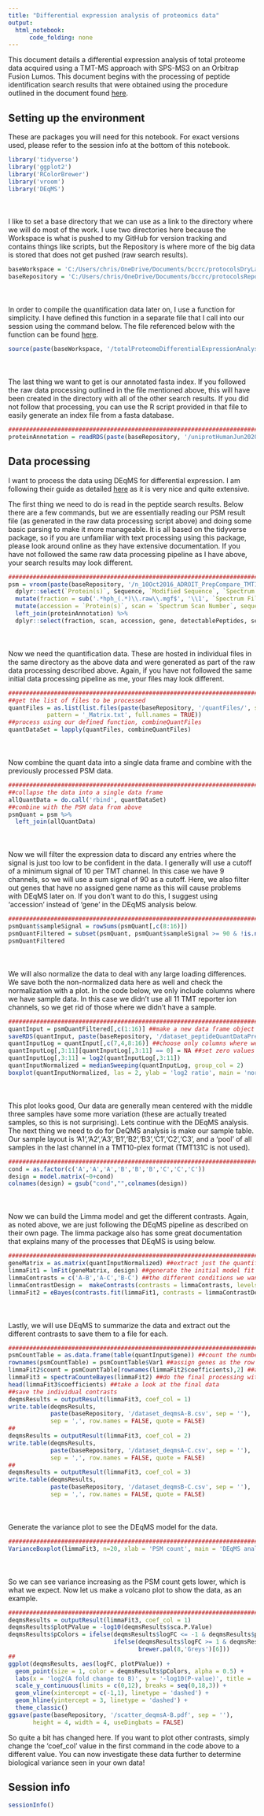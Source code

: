 ```yaml
---
title: "Differential expression analysis of proteomics data"
output:
  html_notebook:
      code_folding: none
---
```


This document details a differential expression analysis of total proteome data acquired using a TMT-MS approach with SPS-MS3 on an Orbitrap Fusion Lumos. This document begins with the processing of peptide identification search results that were obtained using the procedure outlined in the document found [here](https://github.com/chrishuges/protocolsDryLab/blob/master/relatedToProteomics/totalProteomeDifferentialExpressionAnalysisRawMsDataProcessing.md).

## Setting up the environment

These are packages you will need for this notebook. For exact versions used, please refer to the session info at the bottom of this notebook.

```r
library('tidyverse')
library('ggplot2')
library('RColorBrewer')
library('vroom')
library('DEqMS')
```

<div style="margin-bottom:50px;"></div>

I like to set a base directory that we can use as a link to the directory where we will do most of the work. I use two directories here because the Workspace is what is pushed to my GitHub for version tracking and contains things like scripts, but the Repository is where more of the big data is stored that does not get pushed (raw search results).

```r
baseWorkspace = 'C:/Users/chris/OneDrive/Documents/bccrc/protocolsDryLab/relatedToProteomics/'
baseRepository = 'C:/Users/chris/OneDrive/Documents/bccrc/protocolsRepository/totalProteomeDifferentialExpressionAnalysis'
```

<div style="margin-bottom:50px;"></div>

In order to compile the quantification data later on, I use a function for simplicity. I have defined this function in a separate file that I call into our session using the command below. The file referenced below with the function can be found [here](https://github.com/chrishuges/protocolsDryLab/blob/master/relatedToProteomics/totalProteomeDifferentialExpressionAnalysisUserDefinedFunctions.R).

```r
source(paste(baseWorkspace, '/totalProteomeDifferentialExpressionAnalysisUserDefinedFunctions.R', sep = ''))
```

<div style="margin-bottom:50px;"></div>

The last thing we want to get is our annotated fasta index. If you followed the raw data processing outlined in the file mentioned above, this will have been created in the directory with all of the other search results. If you did not follow that processing, you can use the R script provided in that file to easily generate an index file from a fasta database.

```r
##########################################################################################
proteinAnnotation = readRDS(paste(baseRepository, '/uniprotHumanJun2020.fasta.annotated.rds', sep = ''))
```

## Data processing

I want to process the data using DEqMS for differential expression. I am following their guide as detailed [here](https://www.bioconductor.org/packages/release/bioc/vignettes/DEqMS/inst/doc/DEqMS-package-vignette.html#quick-start) as it is very nice and quite extensive. 

The first thing we need to do is read in the peptide search results. Below there are a few commands, but we are essentially reading our PSM result file (as generated in the raw data processing script above) and doing some basic parsing to make it more manageable. It is all based on the tidyverse package, so if you are unfamiliar with text processing using this package, please look around online as they have extensive documentation. If you have not followed the same raw data processing pipeline as I have above, your search results may look different.

```r
##########################################################################################
psm = vroom(paste(baseRepository, '/n_10Oct2016_ADROIT_PrepCompare_TMT10_hph_1_Default_PSM_Report.txt', sep = '')) %>%
  dplyr::select(`Protein(s)`, Sequence, `Modified Sequence`, `Spectrum File`, `Spectrum Scan Number`) %>%
  mutate(fraction = sub('.*hph_(.*)\\.raw\\.mgf$', '\\1', `Spectrum File`)) %>%
  mutate(accession = `Protein(s)`, scan = `Spectrum Scan Number`, sequence = Sequence, modSequence = `Modified Sequence`) %>%
  left_join(proteinAnnotation) %>%
  dplyr::select(fraction, scan, accession, gene, detectablePeptides, sequence, modSequence)
```

<div style="margin-bottom:50px;"></div>

Now we need the quantification data. These are hosted in individual files in the same directory as the above data and were generated as part of the raw data processing described above. Again, if you have not followed the same initial data processing pipeline as me, your files may look different.

```r
##########################################################################################
##get the list of files to be processed
quantFiles = as.list(list.files(paste(baseRepository, '/quantFiles/', sep = ''),
           pattern = '_Matrix.txt', full.names = TRUE))
##process using our defined function, combineQuantFiles
quantDataSet = lapply(quantFiles, combineQuantFiles)
```

<div style="margin-bottom:50px;"></div>

Now combine the quant data into a single data frame and combine with the previously processed PSM data.

```r
##########################################################################################
##collapse the data into a single data frame
allQuantData = do.call('rbind', quantDataSet)
##combine with the PSM data from above
psmQuant = psm %>%
  left_join(allQuantData)
```

<div style="margin-bottom:50px;"></div>

Now we will filter the expression data to discard any entries where the signal is just too low to be confident in the data. I generally will use a cutoff of a minimum signal of 10 per TMT channel. In this case we have 9 channels, so we will use a sum signal of 90 as a cutoff. Here, we also filter out genes that have no assigned gene name as this will cause problems with DEqMS later on. If you don't want to do this, I suggest using 'accession' instead of 'gene' in the DEqMS analysis below.

```r
##########################################################################################
psmQuant$sampleSignal = rowSums(psmQuant[,c(8:16)])
psmQuantFiltered = subset(psmQuant, psmQuant$sampleSignal >= 90 & !is.na(psmQuant$gene) & !grepl('-', psmQuant$gene))
psmQuantFiltered
```

<div style="margin-bottom:50px;"></div>

We will also normalize the data to deal with any large loading differences. We save both the non-normalized data here as well and check the normalization with a plot. In the code below, we only include columns where we have sample data. In this case we didn't use all 11 TMT reporter ion channels, so we get rid of those where we didn't have a sample.

```r
##########################################################################################
quantInput = psmQuantFiltered[,c(1:16)] ##make a new data frame object
saveRDS(quantInput, paste(baseRepository, '/dataset_peptideQuantDataPreDEqMS.rds', sep = '')) ##save the data
quantInputLog = quantInput[,c(7,4,8:16)] ##choose only columns where we have samples
quantInputLog[,3:11][quantInputLog[,3:11] == 0] = NA ##set zero values to NA
quantInputLog[,3:11] = log2(quantInputLog[,3:11])
quantInputNormalized = medianSweeping(quantInputLog, group_col = 2)
boxplot(quantInputNormalized, las = 2, ylab = 'log2 ratio', main = 'normalized TMT data')
```

<div style="margin-bottom:50px;"></div>

This plot looks good, Our data are generally mean centered with the middle three samples have some more variation (these are actually treated samples, so this is not surprising). Lets continue with the DEqMS analysis. The next thing we need to do for DeQMS analysis is make our sample table. Our sample layout is 'A1','A2','A3','B1','B2','B3','C1','C2','C3', and a 'pool' of all samples in the last channel in a TMT10-plex format (TMT131C is not used).

```r
##########################################################################################
cond = as.factor(c('A','A','A','B','B','B','C','C','C'))
design = model.matrix(~0+cond) 
colnames(design) = gsub("cond","",colnames(design))
```

<div style="margin-bottom:50px;"></div>

Now we can build the Limma model and get the different contrasts. Again, as noted above, we are just following the DEqMS pipeline as described on their own page. The limma package also has some great documentation that explains many of the processes that DEqMS is using below.

```r
##########################################################################################
geneMatrix = as.matrix(quantInputNormalized) ##extract just the quantification values to a matrix
limmaFit1 = lmFit(geneMatrix, design) ##generate the initial model fit using limma
limmaContrasts = c('A-B','A-C','B-C') ##the different conditions we want to compare
limmaContrastDesign =  makeContrasts(contrasts = limmaContrasts, levels = design) ##make a new design matrix with our contrasts
limmaFit2 = eBayes(contrasts.fit(limmaFit1, contrasts = limmaContrastDesign)) ##perform eBayes smoothing using limma
```

<div style="margin-bottom:50px;"></div>

Lastly, we will use DEqMS to summarize the data and extract out the different contrasts to save them to a file for each.

```r
##########################################################################################
psmCountTable = as.data.frame(table(quantInput$gene)) ##count the number of times each gene is appearing
rownames(psmCountTable) = psmCountTable$Var1 ##assign genes as the row names
limmaFit2$count = psmCountTable[rownames(limmaFit2$coefficients),2] ##add the counts to the limma model
limmaFit3 = spectraCounteBayes(limmaFit2) ##do the final processing with deqms
head(limmaFit3$coefficients) ##take a look at the final data
##save the individual contrasts
deqmsResults = outputResult(limmaFit3, coef_col = 1) 
write.table(deqmsResults, 
            paste(baseRepository, '/dataset_deqmsA-B.csv', sep = ''),
            sep = ',', row.names = FALSE, quote = FALSE)
##
deqmsResults = outputResult(limmaFit3, coef_col = 2) 
write.table(deqmsResults, 
            paste(baseRepository, '/dataset_deqmsA-C.csv', sep = ''),
            sep = ',', row.names = FALSE, quote = FALSE)
##
deqmsResults = outputResult(limmaFit3, coef_col = 3) 
write.table(deqmsResults, 
            paste(baseRepository, '/dataset_deqmsB-C.csv', sep = ''),
            sep = ',', row.names = FALSE, quote = FALSE)
```

<div style="margin-bottom:50px;"></div>

Generate the variance plot to see the DEqMS model for the data.

```r
##########################################################################################
VarianceBoxplot(limmaFit3, n=20, xlab = 'PSM count', main = 'DEqMS analysis of TMT data')
```

<div style="margin-bottom:50px;"></div>

So we can see variance increasing as the PSM count gets lower, which is what we expect. Now let us make a volcano plot to show the data, as an example.

```r
##########################################################################################
deqmsResults = outputResult(limmaFit3, coef_col = 1)
deqmsResults$plotPValue = -log10(deqmsResults$sca.P.Value)
deqmsResults$pColors = ifelse(deqmsResults$logFC <= -1 & deqmsResults$plotPValue >= 3, brewer.pal(8,'RdBu')[8],
                              ifelse(deqmsResults$logFC >= 1 & deqmsResults$plotPValue >= 3, brewer.pal(8,'RdBu')[1],
                                     brewer.pal(8,'Greys')[6]))
##
ggplot(deqmsResults, aes(logFC, plotPValue)) +
  geom_point(size = 1, color = deqmsResults$pColors, alpha = 0.5) +
  labs(x = 'log2(A fold change to B)', y = '-log10(P-value)', title = 'Sample A versus B') +
  scale_y_continuous(limits = c(0,12), breaks = seq(0,18,3)) +
  geom_vline(xintercept = c(-1,1), linetype = 'dashed') +
  geom_hline(yintercept = 3, linetype = 'dashed') +
  theme_classic()
ggsave(paste(baseRepository, '/scatter_deqmsA-B.pdf', sep = ''),
       height = 4, width = 4, useDingbats = FALSE)
```

So quite a bit has changed here. If you want to plot other contrasts, simply change the 'coef_col' value in the first command in the code above to a different value. You can now investigate these data further to determine biological variance seen in your own data!


## Session info

```r
sessionInfo()
```